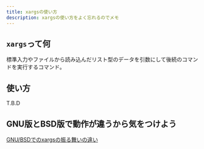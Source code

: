 ```yaml
---
title: xargsの使い方
description: xargsの使い方をよく忘れるのでメモ
---
```


## `xargs`って何

標準入力やファイルから読み込んだリスト型のデータを引数にして後続のコマンドを実行するコマンド。

## 使い方

T.B.D

## GNU版とBSD版で動作が違うから気をつけよう

[GNU/BSDでのxargsの振る舞いの違い](https://rcmdnk.com/blog/2017/06/01/computer-linux-gnu-bsd/)
